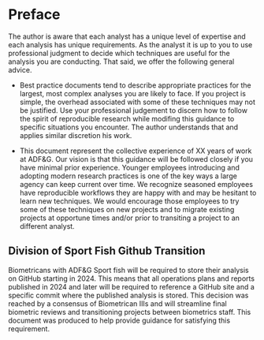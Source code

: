 # Preface {.unnumbered}

The author is aware that each analyst has a unique level of expertise and each analysis has unique requirements. As the analyst it is up to you to use professional judgment to decide which techniques are useful for the analysis you are conducting. That said, we offer the following general advice.

-   Best practice documents tend to describe appropriate practices for the largest, most complex analyses you are likely to face. If you project is simple, the overhead associated with some of these techniques may not be justified. Use your professional judgement to discern how to follow the spirit of reproducible research while modifing this guidance to specific situations you encounter. The author understands that and applies similar discretion his work.

-   This document represent the collective experience of XX years of work at ADF&G. Our vision is that this guidance will be followed closely if you have minimal prior experience. Younger employees introducing and adopting modern research practices is one of the key ways a large agency can keep current over time. We recognize seasoned employees have reproducible workflows they are happy with and may be hesitant to learn new techniques. We would encourage those employees to try some of these techniques on new projects and to migrate existing projects at opportune times and/or prior to transiting a project to an different analyst.

## Division of Sport Fish Github Transition

Biometricans with ADF&G Sport fish will be required to store their analysis on GitHub starting in 2024. This means that all operations plans and reports published in 2024 and later will be required to reference a GitHub site and a specific commit where the published analysis is stored. This decision was reached by a consensus of Biometrican IIIs and will streamline final biometric reviews and transitioning projects between biometrics staff. This document was produced to help provide guidance for satisfying this requirement.
